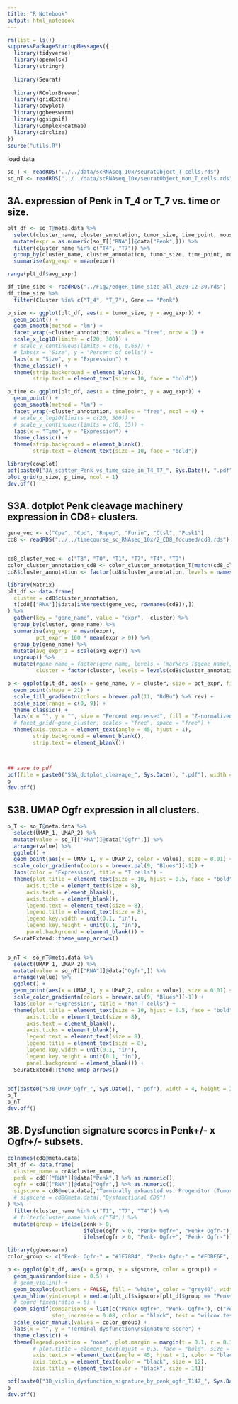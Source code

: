 ```yaml
---
title: "R Notebook"
output: html_notebook
---
```



```r
rm(list = ls())
suppressPackageStartupMessages({
  library(tidyverse)
  library(openxlsx)
  library(stringr)
  
  library(Seurat)
  
  library(RColorBrewer)
  library(gridExtra)
  library(cowplot)
  library(ggbeeswarm)
  library(ggsignif)
  library(ComplexHeatmap)
  library(circlize)
})
source("utils.R")

```

load data
```r
so_T <- readRDS("../../data/scRNAseq_10x/seuratObject_T_cells.rds")
so_nT <- readRDS("../../data/scRNAseq_10x/seuratObject_non_T_cells.rds")
```


## 3A. expression of Penk in T_4 or T_7 vs. time or size.
```r
plt_df <- so_T@meta.data %>% 
  select(cluster_name, cluster_annotation, tumor_size, time_point, mouse_id) %>% 
  mutate(expr = as.numeric(so_T[["RNA"]]@data["Penk",])) %>% 
  filter(cluster_name %in% c("T4", "T7")) %>% 
  group_by(cluster_name, cluster_annotation, tumor_size, time_point, mouse_id) %>% 
  summarise(avg_expr = mean(expr))

range(plt_df$avg_expr)

df_time_size <- readRDS("../Fig2/edgeR_time_size_all_2020-12-30.rds")
df_time_size %>% 
  filter(Cluster %in% c("T_4", "T_7"), Gene == "Penk")

p_size <- ggplot(plt_df, aes(x = tumor_size, y = avg_expr)) +
  geom_point() +
  geom_smooth(method = "lm") +
  facet_wrap(~cluster_annotation, scales = "free", nrow = 1) +
  scale_x_log10(limits = c(20, 300)) +
  # scale_y_continuous(limits = c(0, 0.65)) +
  # labs(x = "Size", y = "Percent of cells") +
  labs(x = "Size", y = "Expression") +
  theme_classic() +
  theme(strip.background = element_blank(),
        strip.text = element_text(size = 10, face = "bold"))

p_time <- ggplot(plt_df, aes(x = time_point, y = avg_expr)) +
  geom_point() +
  geom_smooth(method = "lm") +
  facet_wrap(~cluster_annotation, scales = "free", ncol = 4) +
  # scale_x_log10(limits = c(20, 300)) +
  # scale_y_continuous(limits = c(0, 35)) +
  labs(x = "Time", y = "Expression") +
  theme_classic() +
  theme(strip.background = element_blank(),
        strip.text = element_text(size = 10, face = "bold"))

library(cowplot)
pdf(paste0("3A_scatter_Penk_vs_time_size_in_T4_T7_", Sys.Date(), ".pdf"), width = 5, height = 3.5)
plot_grid(p_size, p_time, ncol = 1)
dev.off()

```



## S3A. dotplot Penk cleavage machinery expression in CD8+ clusters.
```r
gene_vec <- c("Cpe", "Cpd", "Rnpep", "Furin", "Ctsl", "Pcsk1")
cd8 <- readRDS("../../timecourse_sc_RNAseq_10x/2_CD8_focused/cd8.rds")


cd8_cluster_vec <- c("T3", "T0", "T1", "T7", "T4", "T9")
color_cluster_annotation_cd8 <- color_cluster_annotation_T[match(cd8_cluster_vec, names(color_cluster_T))]
cd8$cluster_annotation <- factor(cd8$cluster_annotation, levels = names(color_cluster_annotation_cd8))

library(Matrix)
plt_df <- data.frame(
  cluster = cd8$cluster_annotation,
  t(cd8[["RNA"]]$data[intersect(gene_vec, rownames(cd8)),])
) %>% 
  gather(key = "gene_name", value = "expr", -cluster) %>% 
  group_by(cluster, gene_name) %>% 
  summarise(avg_expr = mean(expr),
         pct_expr = 100 * mean(expr > 0)) %>% 
  group_by(gene_name) %>% 
  mutate(avg_expr_z = scale(avg_expr)) %>% 
  ungroup() %>% 
  mutate(#gene_name = factor(gene_name, levels = (markers_T$gene_name)),
         cluster = factor(cluster, levels = levels(cd8$cluster_annotation) %>% rev))

p <- ggplot(plt_df, aes(x = gene_name, y = cluster, size = pct_expr, fill = avg_expr_z)) +
  geom_point(shape = 21) +
  scale_fill_gradientn(colors = brewer.pal(11, "RdBu") %>% rev) +
  scale_size(range = c(0, 9)) +
  theme_classic() +
  labs(x = "", y = "", size = "Percent expressed", fill = "Z-normalized\naverage expression") +
  # facet_grid(~gene_cluster, scales = "free", space = "free") +
  theme(axis.text.x = element_text(angle = 45, hjust = 1),
        strip.background = element_blank(),
        strip.text = element_blank())



## save to pdf
pdf(file = paste0("S3A_dotplot_cleavage_", Sys.Date(), ".pdf"), width = 5, height = 4)
p
dev.off()

```


## S3B. UMAP Ogfr expression in all clusters.
```r
p_T <- so_T@meta.data %>% 
  select(UMAP_1, UMAP_2) %>% 
  mutate(value = so_T[["RNA"]]@data["Ogfr",]) %>% 
  arrange(value) %>% 
  ggplot() +
  geom_point(aes(x = UMAP_1, y = UMAP_2, color = value), size = 0.01) +
  scale_color_gradientn(colors = brewer.pal(9, "Blues")[-1]) +
  labs(color = "Expression", title = "T cells") +
  theme(plot.title = element_text(size = 10, hjust = 0.5, face = "bold"),
      axis.title = element_text(size = 8),
      axis.text = element_blank(),
      axis.ticks = element_blank(),
      legend.text = element_text(size = 8),
      legend.title = element_text(size = 8),
      legend.key.width = unit(0.1, "in"),
      legend.key.height = unit(0.1, "in"),
      panel.background = element_blank()) +
  SeuratExtend::theme_umap_arrows()


p_nT <- so_nT@meta.data %>% 
  select(UMAP_1, UMAP_2) %>% 
  mutate(value = so_nT[["RNA"]]@data["Ogfr",]) %>% 
  arrange(value) %>% 
  ggplot() +
  geom_point(aes(x = UMAP_1, y = UMAP_2, color = value), size = 0.01) +
  scale_color_gradientn(colors = brewer.pal(9, "Blues")[-1]) +
  labs(color = "Expression", title = "Non-T cells") +
  theme(plot.title = element_text(size = 10, hjust = 0.5, face = "bold"),
      axis.title = element_text(size = 8),
      axis.text = element_blank(),
      axis.ticks = element_blank(),
      legend.text = element_text(size = 8),
      legend.title = element_text(size = 8),
      legend.key.width = unit(0.1, "in"),
      legend.key.height = unit(0.1, "in"),
      panel.background = element_blank()) +
  SeuratExtend::theme_umap_arrows()


pdf(paste0("S3B_UMAP_Ogfr_", Sys.Date(), ".pdf"), width = 4, height = 2.5)
p_T
p_nT
dev.off()
```

## 3B. Dysfunction signature scores in Penk+/- x Ogfr+/- subsets.

```r
colnames(cd8@meta.data)
plt_df <- data.frame(
  cluster_name = cd8$cluster_name,
  penk = cd8[["RNA"]]@data["Penk",] %>% as.numeric(),
  ogfr = cd8[["RNA"]]@data["Ogfr",] %>% as.numeric(),
  sigscore = cd8@meta.data[,"Terminally exhausted vs. Progenitor (Tumor, bulk)"]
  # sigscore = cd8@meta.data[,"Dysfunctional CD8"]
) %>% 
  filter(cluster_name %in% c("T1", "T7", "T4")) %>%
  # filter(cluster_name %in% c("T4")) %>%
  mutate(group = ifelse(penk > 0,
                        ifelse(ogfr > 0, "Penk+ Ogfr+", "Penk+ Ogfr-"),
                        ifelse(ogfr > 0, "Penk- Ogfr+", "Penk- Ogfr-")) %>% factor(levels = c("Penk- Ogfr-", "Penk+ Ogfr-", "Penk- Ogfr+", "Penk+ Ogfr+")))

library(ggbeeswarm)
color_group <- c("Penk- Ogfr-" = "#1F78B4", "Penk+ Ogfr-" = "#FDBF6F", "Penk- Ogfr+" = "#33A02C", "Penk+ Ogfr+" = "#E31A1C")

p <- ggplot(plt_df, aes(x = group, y = sigscore, color = group)) +
  geom_quasirandom(size = 0.5) +
  # geom_violin() +
  geom_boxplot(outliers = FALSE, fill = "white", color = "grey40", width = 0.1) +
  geom_hline(yintercept = median(plt_df$sigscore[plt_df$group == "Penk+ Ogfr+"]), linetype = 2, color = "black") +
  # coord_fixed(ratio = 6) +
  geom_signif(comparisons = list(c("Penk+ Ogfr+", "Penk- Ogfr+"), c("Penk+ Ogfr+", "Penk+ Ogfr-"), c("Penk+ Ogfr+", "Penk- Ogfr-")),
              step_increase = 0.08, color = "black", test = "wilcox.test") +
  scale_color_manual(values = color_group) +
  labs(x = "", y = "Terminal dysfunction\nsignature score") +
  theme_classic() +
  theme(legend.position = "none", plot.margin = margin(t = 0.1, r = 0.1, l = 0.1, b = 0.01, unit = 'in'),
        # plot.title = element_text(hjust = 0.5, face = "bold", size = 16),
        axis.text.x = element_text(angle = 45, hjust = 1, color = "black", size = 12),
        axis.text.y = element_text(color = "black", size = 12),
        axis.title = element_text(color = "black", size = 14))

pdf(paste0("3B_violin_dysfunction_signature_by_penk_ogfr_T147_", Sys.Date(), ".pdf"), width = 4, height = 4)
p
dev.off()

```


